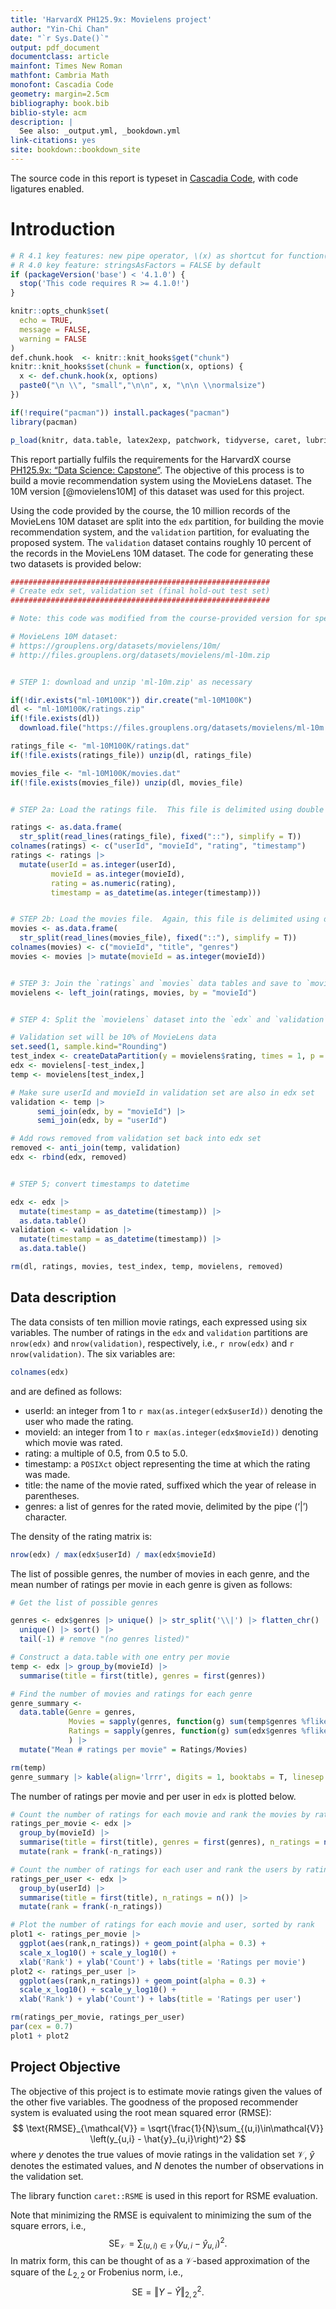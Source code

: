 ```yaml
--- 
title: 'HarvardX PH125.9x: Movielens project'
author: "Yin-Chi Chan"
date: "`r Sys.Date()`"
output: pdf_document
documentclass: article
mainfont: Times New Roman
mathfont: Cambria Math
monofont: Cascadia Code
geometry: margin=2.5cm
bibliography: book.bib
biblio-style: acm
description: |
  See also: _output.yml, _bookdown.yml
link-citations: yes
site: bookdown::bookdown_site
---
```


The source code in this report is typeset in [Cascadia Code](https://github.com/microsoft/cascadia-code),
with code ligatures enabled.

# Introduction
```r

# R 4.1 key features: new pipe operator, \(x) as shortcut for function(x)
# R 4.0 key feature: stringsAsFactors = FALSE by default
if (packageVersion('base') < '4.1.0') {
  stop('This code requires R >= 4.1.0!')
}

knitr::opts_chunk$set(
  echo = TRUE,
  message = FALSE,
  warning = FALSE
)
def.chunk.hook  <- knitr::knit_hooks$get("chunk")
knitr::knit_hooks$set(chunk = function(x, options) {
  x <- def.chunk.hook(x, options)
  paste0("\n \\", "small","\n\n", x, "\n\n \\normalsize")
})
```

```r
if(!require("pacman")) install.packages("pacman")
library(pacman)

p_load(knitr, data.table, latex2exp, patchwork, tidyverse, caret, lubridate)
```

This report partially fulfils the requirements for the HarvardX course
[PH125.9x: "Data Science: Capstone"](https://learning.edx.org/course/course-v1:HarvardX+PH125.9x+1T2022/home).
The objective of this process is to build a movie recommendation system
using the MovieLens dataset.  The 10M version [@movielens10M] of this dataset was used for
this project.

Using the code provided by the course, the 10 million records of the MovieLens 10M dataset are split
into the `edx` partition, for building the movie recommendation system, and the `validation`
partition, for evaluating the proposed system.  The `validation` dataset contains roughly 10 percent
of the records in the MovieLens 10M dataset. The code for generating these two datasets is provided
below:

```r

##########################################################
# Create edx set, validation set (final hold-out test set)
##########################################################

# Note: this code was modified from the course-provided version for speed.

# MovieLens 10M dataset:
# https://grouplens.org/datasets/movielens/10m/
# http://files.grouplens.org/datasets/movielens/ml-10m.zip


# STEP 1: download and unzip 'ml-10m.zip' as necessary

if(!dir.exists("ml-10M100K")) dir.create("ml-10M100K")
dl <- "ml-10M100K/ratings.zip"
if(!file.exists(dl))
  download.file("https://files.grouplens.org/datasets/movielens/ml-10m.zip", dl)

ratings_file <- "ml-10M100K/ratings.dat"
if(!file.exists(ratings_file)) unzip(dl, ratings_file)

movies_file <- "ml-10M100K/movies.dat"
if(!file.exists(movies_file)) unzip(dl, movies_file)


# STEP 2a: Load the ratings file.  This file is delimited using double colons.

ratings <- as.data.frame(
  str_split(read_lines(ratings_file), fixed("::"), simplify = T))
colnames(ratings) <- c("userId", "movieId", "rating", "timestamp")
ratings <- ratings |>
  mutate(userId = as.integer(userId),
         movieId = as.integer(movieId),
         rating = as.numeric(rating),
         timestamp = as_datetime(as.integer(timestamp)))


# STEP 2b: Load the movies file.  Again, this file is delimited using double colons.
movies <- as.data.frame(
  str_split(read_lines(movies_file), fixed("::"), simplify = T))
colnames(movies) <- c("movieId", "title", "genres")
movies <- movies |> mutate(movieId = as.integer(movieId))


# STEP 3: Join the `ratings` and `movies` data tables and save to `movielens`.
movielens <- left_join(ratings, movies, by = "movieId")


# STEP 4: Split the `movielens` dataset into the `edx` and `validation` sets.

# Validation set will be 10% of MovieLens data
set.seed(1, sample.kind="Rounding")
test_index <- createDataPartition(y = movielens$rating, times = 1, p = 0.1, list = FALSE)
edx <- movielens[-test_index,]
temp <- movielens[test_index,]

# Make sure userId and movieId in validation set are also in edx set
validation <- temp |> 
      semi_join(edx, by = "movieId") |>
      semi_join(edx, by = "userId")

# Add rows removed from validation set back into edx set
removed <- anti_join(temp, validation)
edx <- rbind(edx, removed)


# STEP 5; convert timestamps to datetime

edx <- edx |>
  mutate(timestamp = as_datetime(timestamp)) |>
  as.data.table()
validation <- validation |>
  mutate(timestamp = as_datetime(timestamp)) |>
  as.data.table()

rm(dl, ratings, movies, test_index, temp, movielens, removed)
```

## Data description

The data consists of ten million movie ratings, each expressed using six variables.  The number
of ratings in the `edx` and `validation` partitions are `nrow(edx)` and `nrow(validation)`,
respectively, i.e., `r nrow(edx)` and `r nrow(validation)`.  The six variables are:

```r
colnames(edx)
```

and are defined as follows:

* userId: an integer from 1 to `r max(as.integer(edx$userId))` denoting the user who made the rating.
* movieId: an integer from 1 to `r max(as.integer(edx$movieId))` denoting which movie was rated.
* rating: a multiple of 0.5, from 0.5 to 5.0.
* timestamp: a `POSIXct` object representing the time at which the rating was made.
* title: the name of the movie rated, suffixed which the year of release in parentheses.
* genres: a list of genres for the rated movie, delimited by the pipe ('|') character.

The density of the rating matrix is:

```r
nrow(edx) / max(edx$userId) / max(edx$movieId)
```


The list of possible genres, the number of movies in each genre, and the mean
number of ratings per movie in each genre is given as follows:

```r

# Get the list of possible genres

genres <- edx$genres |> unique() |> str_split('\\|') |> flatten_chr() |>
  unique() |> sort() |> 
  tail(-1) # remove "(no genres listed)"

# Construct a data.table with one entry per movie
temp <- edx |> group_by(movieId) |>
  summarise(title = first(title), genres = first(genres))

# Find the number of movies and ratings for each genre
genre_summary <-
  data.table(Genre = genres,
             Movies = sapply(genres, function(g) sum(temp$genres %flike% g)),
             Ratings = sapply(genres, function(g) sum(edx$genres %flike% g))
             ) |>
  mutate("Mean # ratings per movie" = Ratings/Movies)

rm(temp)
genre_summary |> kable(align='lrrr', digits = 1, booktabs = T, linesep = "")
```

The number of ratings per movie and per user in `edx` is plotted below.

```r

# Count the number of ratings for each movie and rank the movies by ratings received
ratings_per_movie <- edx |>
  group_by(movieId) |>
  summarise(title = first(title), genres = first(genres), n_ratings = n()) |>
  mutate(rank = frank(-n_ratings))

# Count the number of ratings for each user and rank the users by ratings given
ratings_per_user <- edx |>
  group_by(userId) |>
  summarise(title = first(title), n_ratings = n()) |>
  mutate(rank = frank(-n_ratings))

# Plot the number of ratings for each movie and user, sorted by rank
plot1 <- ratings_per_movie |>
  ggplot(aes(rank,n_ratings)) + geom_point(alpha = 0.3) +
  scale_x_log10() + scale_y_log10() +
  xlab('Rank') + ylab('Count') + labs(title = 'Ratings per movie')
plot2 <- ratings_per_user |>
  ggplot(aes(rank,n_ratings)) + geom_point(alpha = 0.3) +
  scale_x_log10() + scale_y_log10() +
  xlab('Rank') + ylab('Count') + labs(title = 'Ratings per user')

rm(ratings_per_movie, ratings_per_user)
par(cex = 0.7)
plot1 + plot2
```

## Project Objective

The objective of this project is to estimate movie ratings given the values of the other five
variables. The goodness of the proposed recommender system is evaluated using the root mean squared
error (RMSE):
$$
\text{RMSE}_{\mathcal{V}} = \sqrt{\frac{1}{N}\sum_{(u,i)\in\mathcal{V}} \left(y_{u,i} - \hat{y}_{u,i}\right)^2}
$$
where $y$ denotes the true values of movie ratings in the validation set $\mathcal{V}$,
$\hat{y}$ denotes the estimated values,
and $N$ denotes the number of observations in the validation set.

The library function `caret::RSME` is used in this report for RSME evaluation.

Note that minimizing the RMSE is equivalent to minimizing the sum of the square errors, i.e.,
$$
\text{SE}_{\mathcal{V}} = \sum_{(u,i)\in\mathcal{V}} \left(y_{u,i} - \hat{y}_{u,i}\right)^2.
$$
In matrix form, this can be thought of as a $\mathcal{V}$-based approximation of the square of the
$L_{2,2}$ or Frobenius norm, i.e.,
$$
\text{SE} = \left\Vert Y - \hat{Y} \right\Vert_{2,2}^2.
$$

